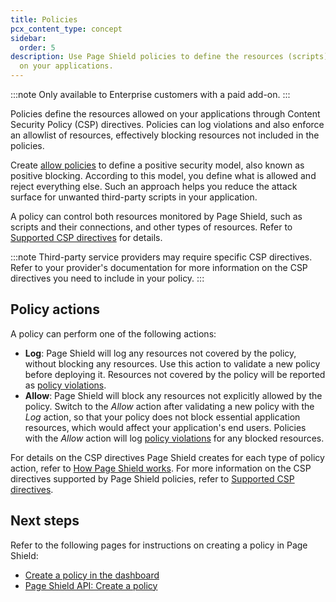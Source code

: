 ```yaml
---
title: Policies
pcx_content_type: concept
sidebar:
  order: 5
description: Use Page Shield policies to define the resources (scripts) allowed
  on your applications.
---
```



:::note
Only available to Enterprise customers with a paid add-on.
:::

Policies define the resources allowed on your applications through <GlossaryTooltip term="content security policy (CSP)">Content Security Policy (CSP)</GlossaryTooltip> directives. Policies can log violations and also enforce an allowlist of resources, effectively blocking resources not included in the policies.

Create [allow policies](#policy-actions) to define a positive security model, also known as positive blocking. According to this model, you define what is allowed and reject everything else. Such an approach helps you reduce the attack surface for unwanted third-party scripts in your application.

A policy can control both resources monitored by Page Shield, such as scripts and their connections, and other types of resources. Refer to [Supported CSP directives](/page-shield/policies/csp-directives/) for details.

:::note
Third-party service providers may require specific CSP directives. Refer to your provider's documentation for more information on the CSP directives you need to include in your policy.
:::

## Policy actions

A policy can perform one of the following actions:

- **Log**: Page Shield will log any resources not covered by the policy, without blocking any resources. Use this action to validate a new policy before deploying it. Resources not covered by the policy will be reported as [policy violations](/page-shield/policies/violations/).
- **Allow**: Page Shield will block any resources not explicitly allowed by the policy. Switch to the _Allow_ action after validating a new policy with the _Log_ action, so that your policy does not block essential application resources, which would affect your application's end users. Policies with the _Allow_ action will log [policy violations](/page-shield/policies/violations/) for any blocked resources.

For details on the CSP directives Page Shield creates for each type of policy action, refer to [How Page Shield works](/page-shield/how-it-works/#positive-security-model-using-policies). For more information on the CSP directives supported by Page Shield policies, refer to [Supported CSP directives](/page-shield/policies/csp-directives/).

## Next steps

Refer to the following pages for instructions on creating a policy in Page Shield:

- [Create a policy in the dashboard](/page-shield/policies/create-dashboard/)
- [Page Shield API: Create a policy](/page-shield/reference/page-shield-api/#create-a-policy)
